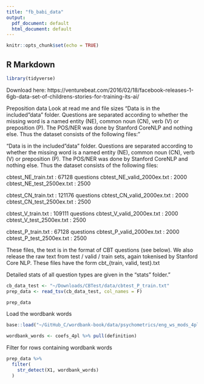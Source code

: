 ```yaml
---
title: "fb_babi_data"
output:
  pdf_document: default
  html_document: default
---
```


```r
knitr::opts_chunk$set(echo = TRUE)
```

## R Markdown

```r
library(tidyverse)
```

Download here:
https://venturebeat.com/2016/02/18/facebook-releases-1-6gb-data-set-of-childrens-stories-for-training-its-ai/

Preposition data
Look at read me and file sizes
"Data is in the included "data" folder. Questions are separated according to whether the missing word is a named entity (NE), common noun (CN), verb (V) or preposition (P). The POS/NER was done by Stanford CoreNLP and nothing else. Thus the dataset consists of the following files:"


"Data is in the included "data" folder. Questions are separated according to whether the missing word is a named entity (NE), common noun (CN), verb (V) or preposition (P). The POS/NER was done by Stanford CoreNLP and nothing else. Thus the dataset consists of the following files:


cbtest_NE_train.txt : 67128 questions
cbtest_NE_valid_2000ex.txt : 2000
cbtest_NE_test_2500ex.txt : 2500

cbtest_CN_train.txt : 121176 questions
cbtest_CN_valid_2000ex.txt : 2000
cbtest_CN_test_2500ex.txt : 2500

cbtest_V_train.txt : 109111 questions
cbtest_V_valid_2000ex.txt : 2000
cbtest_V_test_2500ex.txt : 2500

cbtest_P_train.txt : 67128 questions
cbtest_P_valid_2000ex.txt : 2000
cbtest_P_test_2500ex.txt : 2500

These files, the text is in the format of CBT questions (see below). We also release the raw text from test / valid / train sets, again tokenised by Stanford Core NLP. These files have the form cbt_{train, valid, test}.txt

Detailed stats of all question types are given in the "stats" folder."

```r
cb_data_test <- "~/Downloads/CBTest/data/cbtest_P_train.txt"
prep_data <- read_tsv(cb_data_test, col_names = F)
```


```r
prep_data
```

Load the wordbank words

```r
base::load("~/GitHub_C/wordbank-book/data/psychometrics/eng_ws_mods_4pl.Rds")

wordbank_words <- coefs_4pl %>% pull(definition)
```


Filter for rows containing wordbank words

```r
prep_data %>% 
  filter(
    str_detect(X1, wordbank_words)
  ) 
```


